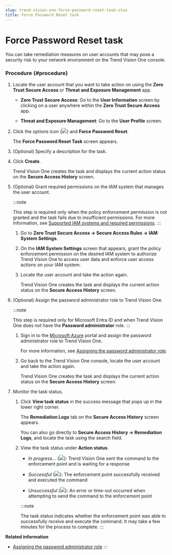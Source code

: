 ```yaml
---
slug: trend-vision-one-force-password-reset-task-ztsa
title: Force Password Reset task
---
```

# Force Password Reset task

You can take remediation measures on user accounts that may pose a security risk to your network environment on the Trend Vision One console.

### Procedure {#procedure}

1.  Locate the user account that you want to take action on using the **Zero Trust Secure Access** or **Threat and Exposure Management** app.

    - **Zero Trust Secure Access**: Go to the **User Information** screen by clicking on a user anywhere within the **Zero Trust Secure Access** app.

    - **Threat and Exposure Management**: Go to the **User Profile** screen.

2.  Click the options icon (![](/images/options_icon=1b2aff71-0b33-4aa1-b8aa-6105438834e7.webp)) and **Force Password Reset**.

    The **Force Password Reset Task** screen appears.

3.  (Optional) Specify a description for the task.

4.  Click **Create**.

    Trend Vision One creates the task and displays the current action status on the **Secure Access History** screen.

5.  (Optional) Grant required permissions on the IAM system that manages the user account.

    :::note

    This step is required only when the policy enforcement permission is not granted and the task fails due to insufficient permissions. For more information, see [Supported IAM systems and required permissions](iam-systems-required-permissions.mdx).
    :::

    1.  Go to **Zero Trust Secure Access → Secure Access Rules → IAM System Settings**.

    2.  On the **IAM System Settings** screen that appears, grant the policy enforcement permission on the desired IAM system to authorize Trend Vision One to access user data and enforce user access actions on your IAM system.

    3.  Locate the user account and take the action again.

        Trend Vision One creates the task and displays the current action status on the **Secure Access History** screen.

6.  (Optional) Assign the password administrator role to Trend Vision One.

    :::note

    This step is required only for Microsoft Entra ID and when Trend Vision One does not have the **Password administrator** role.
    :::

    1.  Sign in to the [Microsoft Azure](https://portal.azure.com) portal and assign the password administrator role to Trend Vision One.

        For more information, see [Assigning the password administrator role](assign-password-administrator-role.mdx).

    2.  Go back to the Trend Vision One console, locate the user account and take the action again.

        Trend Vision One creates the task and displays the current action status on the **Secure Access History** screen.

7.  Monitor the task status.

    1.  Click **View task status** in the success message that pops up in the lower right corner.

        The **Remediation Logs** tab on the **Secure Access History** screen appears.

        You can also go directly to **Secure Access History → Remediation Logs**, and locate the task using the search field.

    2.  View the task status under **Action status**.

        - *In progress...* (![](/images/inProgress=763d5319-3680-4b10-abca-a75782d8eb48.webp)): Trend Vision One sent the command to the enforcement point and is waiting for a response

        - *Successful* (![](/images/successful=d385863c-ae1f-4a76-8500-6d60d7a2de8f.webp)): The enforcement point successfully received and executed the command

        - *Unsuccessful* (![](/images/unsuccessful=e4c3ece6-3776-45dc-b99a-67195d7d21e0.webp)): An error or time-out occurred when attempting to send the command to the enforcement point

        :::note

        The task status indicates whether the enforcement point was able to successfully receive and execute the command. It may take a few minutes for the process to complete.
        :::

**Related information**

- [Assigning the password administrator role](assign-password-administrator-role.md "Assign the Password Administrator role on the Microsoft Azure portal to Trend Vision One.")
:::
